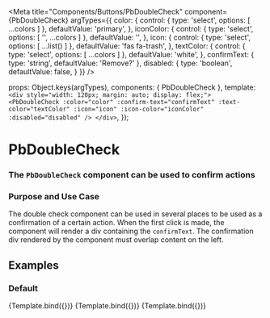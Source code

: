 
<Meta
  title="Components/Buttons/PbDoubleCheck"
  component={PbDoubleCheck}
  argTypes={{
    color: {
      control: { type: 'select', options: [ ...colors ] },
      defaultValue: 'primary',
    },
    iconColor: {
      control: { type: 'select', options: [ '', ...colors ] },
      defaultValue: '',
    },
    icon: {
      control: { type: 'select', options: [ ...list() ] },
      defaultValue: 'fas fa-trash',
    },
    textColor: {
      control: { type: 'select', options: [ ...colors ] },
      defaultValue: 'white',
    },
    confirmText: {
      type: 'string',
      defaultValue: 'Remove?'
    },
    disabled: {
      type: 'boolean',
      defaultValue: false,
    }
  }}
/>

  props: Object.keys(argTypes),
  components: { PbDoubleCheck },
  template: `
    <div style="width: 120px; margin: auto; display: flex;">
      <PbDoubleCheck
        :color="color"
        :confirm-text="confirmText"
        :text-color="textColor"
        :icon="icon"
        :icon-color="iconColor"
        :disabled="disabled"
      />
    </div>
  `,
});

# **PbDoubleCheck**
### The `PbDoubleCheck` component can be used to confirm actions

### Purpose and Use Case

The double check component can be used in several places to be used as a confirmation of a certain action.
When the first click is made, the component will render a div containing the `confirmText`.
The confirmation div rendered by the component must overlap content on the left.

## Examples

### Default

<Canvas>
  <Story name="Default">
    {Template.bind({})}
  </Story>
</Canvas>

<Canvas>
  <Story name="Distinct Icon Color" args={{ iconColor: 'info' }}>
    {Template.bind({})}
  </Story>
</Canvas>

<Canvas>
  <Story name="Distinct Text Color" args={{ textColor: 'info' }}>
    {Template.bind({})}
  </Story>
</Canvas>
